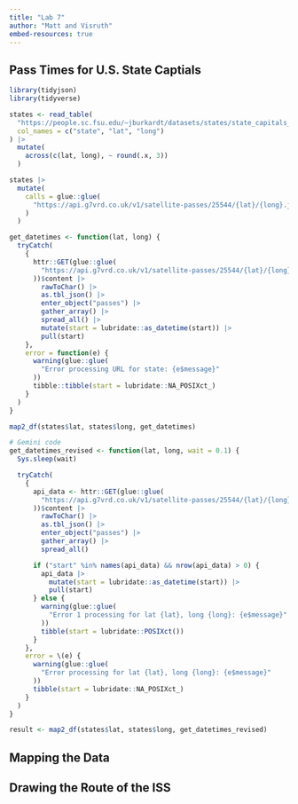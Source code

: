 ---
title: "Lab 7"
author: "Matt and Visruth"
embed-resources: true
---

## Pass Times for U.S. State Captials

```{r}
library(tidyjson)
library(tidyverse)

states <- read_table(
  "https://people.sc.fsu.edu/~jburkardt/datasets/states/state_capitals_ll.txt",
  col_names = c("state", "lat", "long")
) |>
  mutate(
    across(c(lat, long), ~ round(.x, 3))
  )

states |>
  mutate(
    calls = glue::glue(
      "https://api.g7vrd.co.uk/v1/satellite-passes/25544/{lat}/{long}.json"
    )
  )

get_datetimes <- function(lat, long) {
  tryCatch(
    {
      httr::GET(glue::glue(
        "https://api.g7vrd.co.uk/v1/satellite-passes/25544/{lat}/{long}.json"
      ))$content |>
        rawToChar() |>
        as.tbl_json() |>
        enter_object("passes") |>
        gather_array() |>
        spread_all() |>
        mutate(start = lubridate::as_datetime(start)) |>
        pull(start)
    },
    error = function(e) {
      warning(glue::glue(
        "Error processing URL for state: {e$message}"
      ))
      tibble::tibble(start = lubridate::NA_POSIXct_)
    }
  )
}

map2_df(states$lat, states$long, get_datetimes)
```

```{r}
# Gemini code
get_datetimes_revised <- function(lat, long, wait = 0.1) {
  Sys.sleep(wait)

  tryCatch(
    {
      api_data <- httr::GET(glue::glue(
        "https://api.g7vrd.co.uk/v1/satellite-passes/25544/{lat}/{long}.json"
      ))$content |>
        rawToChar() |>
        as.tbl_json() |>
        enter_object("passes") |>
        gather_array() |>
        spread_all()

      if ("start" %in% names(api_data) && nrow(api_data) > 0) {
        api_data |>
          mutate(start = lubridate::as_datetime(start)) |>
          pull(start)
      } else {
        warning(glue::glue(
          "Error 1 processing for lat {lat}, long {long}: {e$message}"
        ))
        tibble(start = lubridate::POSIXct())
      }
    },
    error = \(e) {
      warning(glue::glue(
        "Error processing for lat {lat}, long {long}: {e$message}"
      ))
      tibble(start = lubridate::NA_POSIXct_)
    }
  )
}

result <- map2_df(states$lat, states$long, get_datetimes_revised)
```

## Mapping the Data

## Drawing the Route of the ISS
